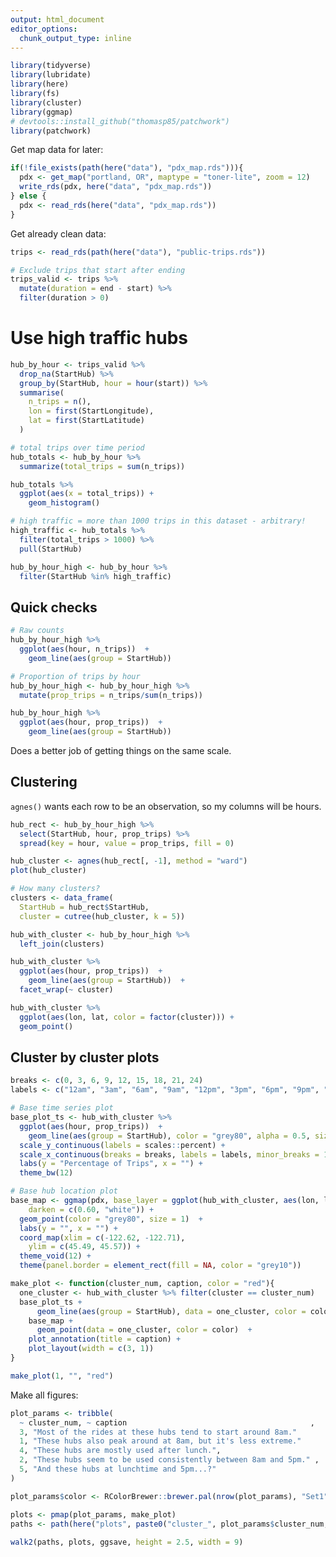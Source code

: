 ```yaml
---
output: html_document
editor_options: 
  chunk_output_type: inline
---
```


```r
library(tidyverse)
library(lubridate)
library(here)
library(fs)
library(cluster)
library(ggmap)
# devtools::install_github("thomasp85/patchwork")
library(patchwork)
```

Get map data for later:
```r
if(!file_exists(path(here("data"), "pdx_map.rds"))){
  pdx <- get_map("portland, OR", maptype = "toner-lite", zoom = 12)
  write_rds(pdx, here("data", "pdx_map.rds"))
} else {
  pdx <- read_rds(here("data", "pdx_map.rds"))
}
```

Get already clean data:
```r
trips <- read_rds(path(here("data"), "public-trips.rds"))

# Exclude trips that start after ending
trips_valid <- trips %>%
  mutate(duration = end - start) %>%
  filter(duration > 0) 
```

# Use high traffic hubs

```r
hub_by_hour <- trips_valid %>%
  drop_na(StartHub) %>%
  group_by(StartHub, hour = hour(start)) %>%
  summarise(
    n_trips = n(),
    lon = first(StartLongitude),
    lat = first(StartLatitude)
  ) 

# total trips over time period
hub_totals <- hub_by_hour %>%
  summarize(total_trips = sum(n_trips)) 

hub_totals %>%
  ggplot(aes(x = total_trips)) +
    geom_histogram()

# high traffic = more than 1000 trips in this dataset - arbitrary!
high_traffic <- hub_totals %>% 
  filter(total_trips > 1000) %>% 
  pull(StartHub)

hub_by_hour_high <- hub_by_hour %>% 
  filter(StartHub %in% high_traffic)
```

## Quick checks
```r
# Raw counts
hub_by_hour_high %>%
  ggplot(aes(hour, n_trips))  +
    geom_line(aes(group = StartHub)) 
```

```r
# Proportion of trips by hour
hub_by_hour_high <- hub_by_hour_high %>%
  mutate(prop_trips = n_trips/sum(n_trips)) 

hub_by_hour_high %>%
  ggplot(aes(hour, prop_trips))  +
    geom_line(aes(group = StartHub)) 
```

Does a better job of getting things on the same scale.

## Clustering

`agnes()` wants each row to be an observation, so my columns will be hours.

```r
hub_rect <- hub_by_hour_high %>%
  select(StartHub, hour, prop_trips) %>% 
  spread(key = hour, value = prop_trips, fill = 0) 

hub_cluster <- agnes(hub_rect[, -1], method = "ward")
plot(hub_cluster)

# How many clusters? 
clusters <- data_frame(
  StartHub = hub_rect$StartHub,
  cluster = cutree(hub_cluster, k = 5))

hub_with_cluster <- hub_by_hour_high %>%
  left_join(clusters) 

hub_with_cluster %>%
  ggplot(aes(hour, prop_trips))  +
    geom_line(aes(group = StartHub))  +
  facet_wrap(~ cluster)
```

```r
hub_with_cluster %>% 
  ggplot(aes(lon, lat, color = factor(cluster))) +
  geom_point()
```


## Cluster by cluster plots

```r
breaks <- c(0, 3, 6, 9, 12, 15, 18, 21, 24)
labels <- c("12am", "3am", "6am", "9am", "12pm", "3pm", "6pm", "9pm", "")

# Base time series plot
base_plot_ts <- hub_with_cluster %>%
  ggplot(aes(hour, prop_trips))  +
    geom_line(aes(group = StartHub), color = "grey80", alpha = 0.5, size = 0.5)  +
  scale_y_continuous(labels = scales::percent) +
  scale_x_continuous(breaks = breaks, labels = labels, minor_breaks = 1:24) +
  labs(y = "Percentage of Trips", x = "") +
  theme_bw(12)

# Base hub location plot
base_map <- ggmap(pdx, base_layer = ggplot(hub_with_cluster, aes(lon, lat)),
    darken = c(0.60, "white")) +
  geom_point(color = "grey80", size = 1)  +
  labs(y = "", x = "") +
  coord_map(xlim = c(-122.62, -122.71), 
    ylim = c(45.49, 45.57)) +
  theme_void(12) +
  theme(panel.border = element_rect(fill = NA, color = "grey10"))

make_plot <- function(cluster_num, caption, color = "red"){
  one_cluster <- hub_with_cluster %>% filter(cluster == cluster_num)
  base_plot_ts +
      geom_line(aes(group = StartHub), data = one_cluster, color = color, size = 1, alpha = 0.5) +
    base_map + 
      geom_point(data = one_cluster, color = color)  +
    plot_annotation(title = caption) +
    plot_layout(width = c(3, 1))
}

make_plot(1, "", "red")
```

Make all figures:
```r
plot_params <- tribble(
  ~ cluster_num, ~ caption                                         , 
  3, "Most of the rides at these hubs tend to start around 8am."           , 
  1, "These hubs also peak around at 8am, but it's less extreme."                        , 
  4, "These hubs are mostly used after lunch.",
  2, "These hubs seem to be used consistently between 8am and 5pm." ,
  5, "And these hubs at lunchtime and 5pm...?"
)

plot_params$color <- RColorBrewer::brewer.pal(nrow(plot_params), "Set1")

plots <- pmap(plot_params, make_plot)
paths <- path(here("plots", paste0("cluster_", plot_params$cluster_num, ".png")))
  
walk2(paths, plots, ggsave, height = 2.5, width = 9)
```

